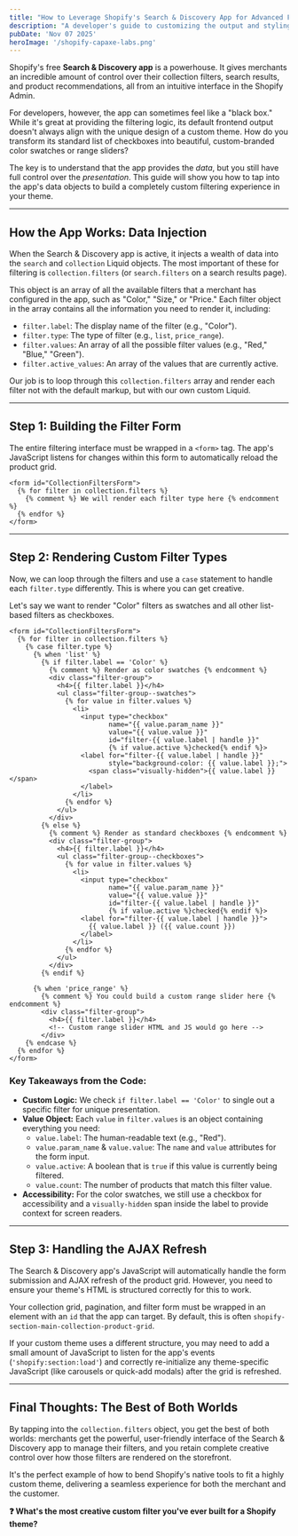 ```yaml
---
title: "How to Leverage Shopify's Search & Discovery App for Advanced Filtering"
description: "A developer's guide to customizing the output and styling of Shopify's native Search & Discovery app to seamlessly integrate its powerful filtering with any custom theme."
pubDate: 'Nov 07 2025'
heroImage: '/shopify-capaxe-labs.png'
---
```


Shopify's free **Search & Discovery app** is a powerhouse. It gives merchants an incredible amount of control over their collection filters, search results, and product recommendations, all from an intuitive interface in the Shopify Admin.

For developers, however, the app can sometimes feel like a "black box." While it's great at providing the filtering logic, its default frontend output doesn't always align with the unique design of a custom theme. How do you transform its standard list of checkboxes into beautiful, custom-branded color swatches or range sliders?

The key is to understand that the app provides the *data*, but you still have full control over the *presentation*. This guide will show you how to tap into the app's data objects to build a completely custom filtering experience in your theme.

---

## **How the App Works: Data Injection**

When the Search & Discovery app is active, it injects a wealth of data into the `search` and `collection` Liquid objects. The most important of these for filtering is `collection.filters` (or `search.filters` on a search results page).

This object is an array of all the available filters that a merchant has configured in the app, such as "Color," "Size," or "Price." Each filter object in the array contains all the information you need to render it, including:
-   `filter.label`: The display name of the filter (e.g., "Color").
-   `filter.type`: The type of filter (e.g., `list`, `price_range`).
-   `filter.values`: An array of all the possible filter values (e.g., "Red," "Blue," "Green").
-   `filter.active_values`: An array of the values that are currently active.

Our job is to loop through this `collection.filters` array and render each filter not with the default markup, but with our own custom Liquid.

---

## **Step 1: Building the Filter Form**

The entire filtering interface must be wrapped in a `<form>` tag. The app's JavaScript listens for changes within this form to automatically reload the product grid.

```liquid
<form id="CollectionFiltersForm">
  {% for filter in collection.filters %}
    {% comment %} We will render each filter type here {% endcomment %}
  {% endfor %}
</form>
```

---

## **Step 2: Rendering Custom Filter Types**

Now, we can loop through the filters and use a `case` statement to handle each `filter.type` differently. This is where you can get creative.

Let's say we want to render "Color" filters as swatches and all other list-based filters as checkboxes.

```liquid
<form id="CollectionFiltersForm">
  {% for filter in collection.filters %}
    {% case filter.type %}
      {% when 'list' %}
        {% if filter.label == 'Color' %}
          {% comment %} Render as color swatches {% endcomment %}
          <div class="filter-group">
            <h4>{{ filter.label }}</h4>
            <ul class="filter-group--swatches">
              {% for value in filter.values %}
                <li>
                  <input type="checkbox"
                         name="{{ value.param_name }}"
                         value="{{ value.value }}"
                         id="filter-{{ value.label | handle }}"
                         {% if value.active %}checked{% endif %}>
                  <label for="filter-{{ value.label | handle }}"
                         style="background-color: {{ value.label }};">
                    <span class="visually-hidden">{{ value.label }}</span>
                  </label>
                </li>
              {% endfor %}
            </ul>
          </div>
        {% else %}
          {% comment %} Render as standard checkboxes {% endcomment %}
          <div class="filter-group">
            <h4>{{ filter.label }}</h4>
            <ul class="filter-group--checkboxes">
              {% for value in filter.values %}
                <li>
                  <input type="checkbox"
                         name="{{ value.param_name }}"
                         value="{{ value.value }}"
                         id="filter-{{ value.label | handle }}"
                         {% if value.active %}checked{% endif %}>
                  <label for="filter-{{ value.label | handle }}">
                    {{ value.label }} ({{ value.count }})
                  </label>
                </li>
              {% endfor %}
            </ul>
          </div>
        {% endif %}

      {% when 'price_range' %}
        {% comment %} You could build a custom range slider here {% endcomment %}
        <div class="filter-group">
          <h4>{{ filter.label }}</h4>
          <!-- Custom range slider HTML and JS would go here -->
        </div>
    {% endcase %}
  {% endfor %}
</form>
```

### **Key Takeaways from the Code:**

-   **Custom Logic:** We check `if filter.label == 'Color'` to single out a specific filter for unique presentation.
-   **Value Object:** Each `value` in `filter.values` is an object containing everything you need:
    -   `value.label`: The human-readable text (e.g., "Red").
    -   `value.param_name` & `value.value`: The `name` and `value` attributes for the form input.
    -   `value.active`: A boolean that is `true` if this value is currently being filtered.
    -   `value.count`: The number of products that match this filter value.
-   **Accessibility:** For the color swatches, we still use a checkbox for accessibility and a `visually-hidden` span inside the label to provide context for screen readers.

---

## **Step 3: Handling the AJAX Refresh**

The Search & Discovery app's JavaScript will automatically handle the form submission and AJAX refresh of the product grid. However, you need to ensure your theme's HTML is structured correctly for this to work.

Your collection grid, pagination, and filter form must be wrapped in an element with an `id` that the app can target. By default, this is often `shopify-section-main-collection-product-grid`.

If your custom theme uses a different structure, you may need to add a small amount of JavaScript to listen for the app's events (`'shopify:section:load'`) and correctly re-initialize any theme-specific JavaScript (like carousels or quick-add modals) after the grid is refreshed.

---

## **Final Thoughts: The Best of Both Worlds**

By tapping into the `collection.filters` object, you get the best of both worlds: merchants get the powerful, user-friendly interface of the Search & Discovery app to manage their filters, and you retain complete creative control over how those filters are rendered on the storefront.

It's the perfect example of how to bend Shopify's native tools to fit a highly custom theme, delivering a seamless experience for both the merchant and the customer.

**❓ What's the most creative custom filter you've ever built for a Shopify theme?**